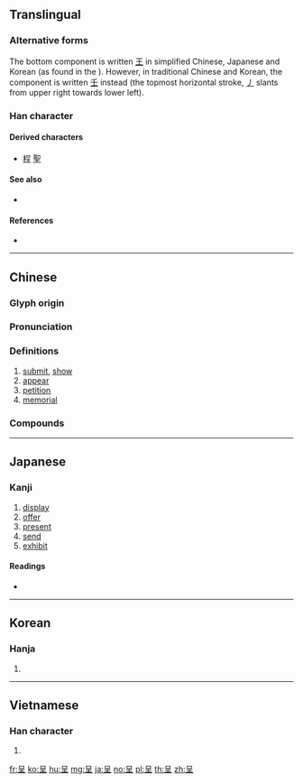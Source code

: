 {{character info/new}}
{{character info/new|0x2f83e}}
{{also|害}}

==Translingual==

===Alternative forms===
The bottom component is written [[王]] in simplified Chinese, Japanese and Korean (as found in the {{w|Kangxi dictionary}}). However, in traditional Chinese and Korean, the component is written [[壬]] instead (the topmost horizontal stroke, [[丿]] slants from upper right towards lower left).

===Han character===
{{Han char|rn=30|rad=口|as=04|sn=7|four=60104|canj=RHG,RMG|ids=⿱口王(GJV),⿱口壬(HTK)}}

====Derived characters====
* [[程]] [[聖]]

====See also====
* {{l|mul|害}}

====References====
* {{Han ref|kx=0181.170|dkj=03401|dj=0396.130|hdz=10585.010|uh=5448|ud=21576|bh=A765|bd=42853}}

----

==Chinese==
{{zh-forms}}

===Glyph origin===
{{Han etym}}

===Pronunciation===
{{zh-pron
|m=chéng
|c=cing4
|mn=thêng/twv:têng/thiâⁿ/twv:tiâⁿ
|mn_note=thêng/têng - literary; thiâⁿ/tiâⁿ - vernacular
|mc=y
|oc=y
|ma=
|cat=v,n
}}

===Definitions===
{{zh-hanzi}}

# [[submit]], [[show]]
# [[appear]]
# [[petition]]
# [[memorial]]

===Compounds===
{{zh-der|呈現|呈報|呈文|呈請|呈遞|辭呈}}

----

==Japanese==

===Kanji===
{{ja-kanji|grade=c|rs=口04}}

# [[display]]
# [[offer]]
# [[present]]
# [[send]]
# [[exhibit]]

====Readings====
* {{ja-readings|goon=[[じょう]] (jō)|kanon=[[てい]] (tei)|kun=[[しめす]] (shimesu)}}

----

==Korean==

===Hanja===
{{ko-hanja|hangeul=정|rv=jeong|mr=chŏng}}

# {{defn|lang=ko|sort=口04}}

----

==Vietnamese==

===Han character===
{{vi-readings|rs=口04| hanviet = [[trình]], [[chiềng]], [[chường]], [[triềng]], [[rềnh]], [[trành]], [[xình]]}}

# {{defn|lang=vi|sort=口04}}

[[fr:呈]]
[[ko:呈]]
[[hu:呈]]
[[mg:呈]]
[[ja:呈]]
[[no:呈]]
[[pl:呈]]
[[th:呈]]
[[zh:呈]]